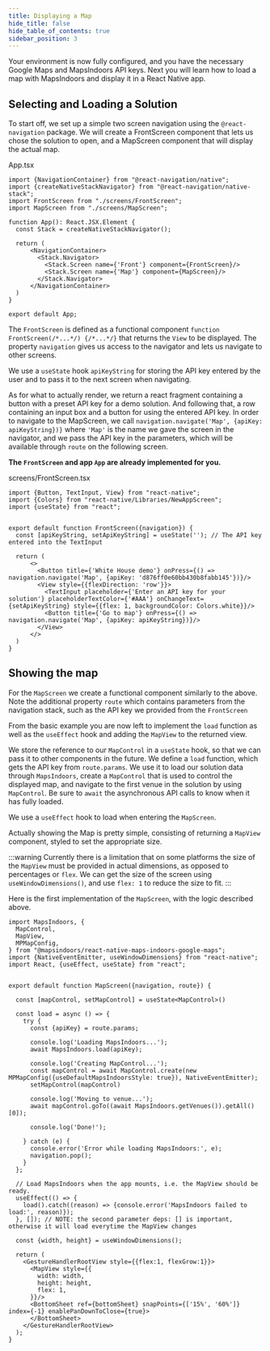 ```yaml
---
title: Displaying a Map
hide_title: false
hide_table_of_contents: true
sidebar_position: 3
---
```



Your environment is now fully configured, and you have the necessary Google Maps and MapsIndoors API keys. Next you will learn how to load a map with MapsIndoors and display it in a React Native app.

## Selecting and Loading a Solution

To start off, we set up a simple two screen navigation using the `@react-navigation` package. We will create a FrontScreen component that lets us chose the solution to open, and a MapScreen component that will display the actual map.

App.tsx
```tsx
import {NavigationContainer} from "@react-navigation/native";
import {createNativeStackNavigator} from "@react-navigation/native-stack";
import FrontScreen from "./screens/FrontScreen";
import MapScreen from "./screens/MapScreen";

function App(): React.JSX.Element {
  const Stack = createNativeStackNavigator();

  return (
      <NavigationContainer>
        <Stack.Navigator>
          <Stack.Screen name={'Front'} component={FrontScreen}/>
          <Stack.Screen name={'Map'} component={MapScreen}/>
        </Stack.Navigator>
      </NavigationContainer>
  )
}

export default App;
```

The `FrontScreen` is defined as a functional component `function FrontScreen(/*...*/) {/*...*/}` that returns the `View` to be displayed. The property `navigation` gives us access to the navigator and lets us navigate to other screens.

We use a `useState` hook `apiKeyString` for storing the API key entered by the user and to pass it to the next screen when navigating.

As for what to actually render, we return a react fragment containing a button with a preset API key for a demo solution. And following that, a row containing an input box and a button for using the entered API key. In order to navigate to the MapScreen, we call `navigation.navigate('Map', {apiKey: apiKeyString})}` where `'Map'` is the name we gave the screen in the navigator, and we pass the API key in the parameters, which will be available through `route` on the following screen.

**The `FrontScreen` and app `App` are already implemented for you.**

screens/FrontScreen.tsx
```tsx
import {Button, TextInput, View} from "react-native";
import {Colors} from "react-native/Libraries/NewAppScreen";
import {useState} from "react";


export default function FrontScreen({navigation}) {
  const [apiKeyString, setApiKeyString] = useState(''); // The API key entered into the TextInput

  return (
      <>
        <Button title={'White House demo'} onPress={() => navigation.navigate('Map', {apiKey: 'd876ff0e60bb430b8fabb145'})}/>
        <View style={{flexDirection: 'row'}}>
          <TextInput placeholder={'Enter an API key for your solution'} placeholderTextColor={'#AAA'} onChangeText={setApiKeyString} style={{flex: 1, backgroundColor: Colors.white}}/>
          <Button title={'Go to map'} onPress={() => navigation.navigate('Map', {apiKey: apiKeyString})}/>
        </View>
      </>
  )
}
```

## Showing the map

For the `MapScreen` we create a functional component similarly to the above. Note the additional property `route` which contains parameters from the navigation stack, such as the API key we provided from the `FrontScreen`

From the basic example you are now left to implement the `load` function as well as the `useEffect` hook and adding the `MapView` to the returned view.

We store the reference to our `MapControl` in a `useState` hook, so that we can pass it to other components in the future. We define a `load` function, which gets the API key from `route.params`. We use it to load our solution data through `MapsIndoors`, create a `MapControl`  that is used to control the displayed map, and navigate to the first venue in the solution by using `MapControl`. Be sure to `await` the asynchronous API calls to know when it has fully loaded.

We use a `useEffect` hook to load when entering the `MapScreen`.

Actually showing the Map is pretty simple, consisting of returning a `MapView` component, styled to set the appropriate size.

:::warning
Currently there is a limitation that on some platforms the size of the `MapView` must be provided in actual dimensions, as opposed to percentages or `flex`. We can get the size of the screen using `useWindowDimensions()`, and use `flex: 1` to reduce the size to fit.
:::

Here is the first implementation of the `MapScreen`, with the logic described above.

```tsx
import MapsIndoors, {
  MapControl,
  MapView,
  MPMapConfig,
} from "@mapsindoors/react-native-maps-indoors-google-maps";
import {NativeEventEmitter, useWindowDimensions} from "react-native";
import React, {useEffect, useState} from "react";


export default function MapScreen({navigation, route}) {

  const [mapControl, setMapControl] = useState<MapControl>()

  const load = async () => {
    try {
      const {apiKey} = route.params;

      console.log('Loading MapsIndoors...');
      await MapsIndoors.load(apiKey);

      console.log('Creating MapControl...');
      const mapControl = await MapControl.create(new MPMapConfig({useDefaultMapsIndoorsStyle: true}), NativeEventEmitter);
      setMapControl(mapControl)

      console.log('Moving to venue...');
      await mapControl.goTo((await MapsIndoors.getVenues()).getAll()[0]);

      console.log('Done!');

    } catch (e) {
      console.error('Error while loading MapsIndoors:', e);
      navigation.pop();
    }
  };

  // Load MapsIndoors when the app mounts, i.e. the MapView should be ready.
  useEffect(() => {
    load().catch((reason) => {console.error('MapsIndoors failed to load:', reason)});
  }, []); // NOTE: the second parameter deps: [] is important, otherwise it will load everytime the MapView changes

  const {width, height} = useWindowDimensions();

  return (
    <GestureHandlerRootView style={{flex:1, flexGrow:1}}>
      <MapView style={{
        width: width,
        height: height,
        flex: 1,
      }}/>
      <BottomSheet ref={bottomSheet} snapPoints={['15%', '60%']} index={-1} enablePanDownToClose={true}>
      </BottomSheet>
    </GestureHandlerRootView>
  );
}
```

